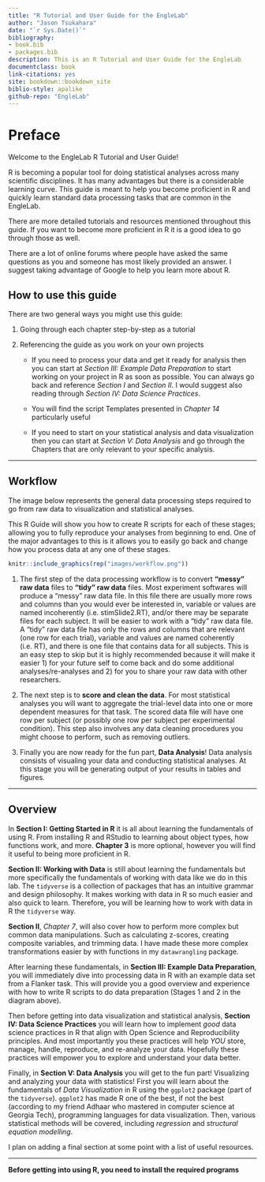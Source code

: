 ```yaml
--- 
title: "R Tutorial and User Guide for the EngleLab"
author: "Jason Tsukahara"
date: "`r Sys.Date()`"
bibliography:
- book.bib
- packages.bib
description: This is an R Tutorial and User Guide for the EngleLab
documentclass: book
link-citations: yes
site: bookdown::bookdown_site
biblio-style: apalike
github-repo: "EngleLab"
---
```


# Preface {-}

Welcome to the EngleLab R Tutorial and User Guide!

R is becoming a popular tool for doing statistical analyses across many scientific disciplines. It has many advantages but there is a considerable learning curve. This guide is meant to help you become proficient in R and quickly learn standard data processing tasks that are common in the EngleLab.

There are more detailed tutorials and resources mentioned throughout this guide. If you want to become more proficient in R it is a good idea to go through those as well.

There are a lot of online forums where people have asked the same questions as you and someone has most likely provided an answer. I suggest taking advantage of Google to help you learn more about R.

## How to use this guide {-}

There are two general ways you might use this guide:

1. Going through each chapter step-by-step as a tutorial

2. Referencing the guide as you work on your own projects

    * If you need to process your data and get it ready for analysis then you can start at *Section III: Example Data Preparation*  to start working on your project in R as soon as possible. You can always go back and reference *Section I* and *Section II*. I would suggest also reading through *Section IV: Data Science Practices*.
    
    * You will find the script Templates presented in *Chapter 14* particularly useful
    
    * If you need to start on your statistical analysis and data visualization then you can start at *Section V: Data Analysis* and go through the Chapters that are only relevant to your specific analysis.

---

## Workflow {-}

The image below represents the general data processing steps required to go from raw data to visualization and statistical analyses. 

This R Guide will show you how to create R scripts for each of these stages; allowing you to fully reproduce your analyses from beginning to end. One of the major advantages to this is it allows you to easily go back and change how you process data at any one of these stages.

```r
knitr::include_graphics(rep("images/workflow.png"))
```

1. The first step of the data processing workflow is to convert **"messy" raw data** files to **"tidy" raw data** files. Most experiment softwares will produce a "messy" raw data file. In this file there are usually more rows and columns than you would ever be interested in, variable or values are named incoherently (i.e. stimSlide2.RT), and/or there may be separate files for each subject. It will be easier to work with a "tidy" raw data file. A "tidy" raw data file has only the rows and columns that are relevant (one row for each trial), variable and values are named coherently (i.e. RT), and there is one file that contains data for all subjects. This is an easy step to skip but it is highly recommended because it will make it easier 1) for your future self to come back and do some additional analyses/re-analyses and 2) for you to share your raw data with other researchers.

2. The next step is to **score and clean the data**. For most statistical analyses you will want to aggregate the trial-level data into one or more dependent measures for that task. The scored data file will have one row per subject (or possibly one row per subject per experimental condition). This step also involves any data cleaning procedures you might choose to perform, such as removing outliers.
    
3. Finally you are now ready for the fun part, **Data Analysis**! Data analysis consists of visualing your data and conducting statistical analyses. At this stage you will be generating output of your results in tables and figures.

----

## Overview {-}

In **Section I: Getting Started in R** it is all about learning the fundamentals of using R. From installing R and RStudio to learning about object types, how functions work, and more. **Chapter 3** is more optional, however you will find it useful to being more proficient in R. 

**Section II: Working with Data** is still about learning the fundamentals but more specifically the fundamentals of working with data like we do in this lab. The `tidyverse` is a collection of packages that has an intuitive grammar and design philosophy. It makes working with data in R so much easier and also quick to learn. Therefore, you will be learning how to work with data in R the `tidyverse` way. 

**Section II**, *Chapter 7*, will also cover how to perform more complex but common data manipulations. Such as calculating z-scores, creating composite variables, and trimming data. I have made these more complex transformations easier by with functions in my `datawrangling` package.

After learning these fundamentals, in **Section III: Example Data Preparation**, you will immediately dive into processing data in R with an example data set from a Flanker task. This will provide you a good overview and experience with how to write R scripts to do data preparation (Stages 1 and 2 in the diagram above).

Then before getting into data visualization and statistical analysis, **Section IV: Data Science Practices** you will learn how to implement *good* data science practices in R that align with Open Science and Reproducibility principles. And most importantly you these practices will help *YOU* store, manage, handle, reproduce, and re-analyze your data. Hopefully these practices will empower you to explore and understand your data better.

Finally, in **Section V: Data Analysis** you will get to the fun part! Visualizing and analyzing your data with statistics! First you will learn about the fundamentals of *Data Visualization* in R using the `ggplot2` package (part of the `tidyverse`). `ggplot2` has made R one of the best, if not the best (according to my friend Adhaar who mastered in computer science at Georgia Tech), programming languages for data visualization. Then, various statistical methods will be covered, including *regression* and *structural equation modelling*.

I plan on adding a final section at some point with a list of useful resources.

********

**Before getting into using R, you need to install the required programs**
